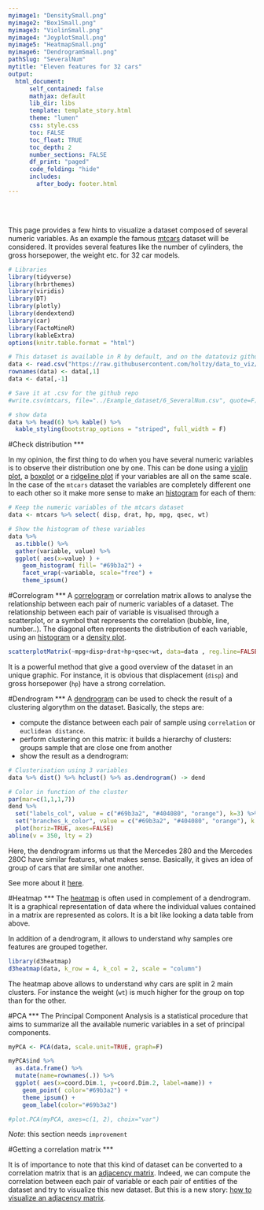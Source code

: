 ```yaml
---
myimage1: "DensitySmall.png"
myimage2: "Box1Small.png"
myimage3: "ViolinSmall.png"
myimage4: "JoyplotSmall.png"
myimage5: "HeatmapSmall.png"
myimage6: "DendrogramSmall.png"
pathSlug: "SeveralNum"
mytitle: "Eleven features for 32 cars"
output:
  html_document:
      self_contained: false
      mathjax: default
      lib_dir: libs
      template: template_story.html
      theme: "lumen"
      css: style.css
      toc: FALSE
      toc_float: TRUE
      toc_depth: 2
      number_sections: FALSE
      df_print: "paged"
      code_folding: "hide"
      includes:
        after_body: footer.html
---
```


<br><br>
<div class="mycontent">


This page provides a few hints to visualize a dataset composed of several numeric variables. As an example the famous [mtcars](https://stat.ethz.ch/R-manual/R-devel/library/datasets/html/mtcars.html) dataset will be considered. It provides several features like the number of cylinders, the gross horsepower, the weight etc. for 32 car models.


```r
# Libraries
library(tidyverse)
library(hrbrthemes)
library(viridis)
library(DT)
library(plotly)
library(dendextend)
library(car)
library(FactoMineR)
library(kableExtra)
options(knitr.table.format = "html")

# This dataset is available in R by default, and on the datatoviz github repo
data <- read.csv("https://raw.githubusercontent.com/holtzy/data_to_viz/master/Example_dataset/6_SeveralNum.csv", header=T)
rownames(data) <- data[,1]
data <- data[,-1]

# Save it at .csv for the github repo
#write.csv(mtcars, file="../Example_dataset/6_SeveralNum.csv", quote=F)

# show data
data %>% head(6) %>% kable() %>%
  kable_styling(bootstrap_options = "striped", full_width = F)
```

#Check distribution
***

In my opinion, the first thing to do when you have several numeric variables is to observe their distribution one by one. This can be done using a [violin plot](https://www.data-to-viz.com/graph/violin.html), a [boxplot](https://www.data-to-viz.com/caveat/boxplot.html) or a [ridgeline plot](https://www.data-to-viz.com/graph/ridgeline.html) if your variables are all on the same scale. In the case of the `mtcars` dataset the variables are completely different one to each other so it make more sense to make an [histogram](https://www.data-to-viz.com/graph/histogram.html) for each of them:

```r

# Keep the numeric variables of the mtcars dataset
data <- mtcars %>% select( disp, drat, hp, mpg, qsec, wt)

# Show the histogram of these variables
data %>%
  as.tibble() %>%
  gather(variable, value) %>%
  ggplot( aes(x=value) ) +
    geom_histogram( fill= "#69b3a2") +
    facet_wrap(~variable, scale="free") +
    theme_ipsum()
```






#Correlogram
***
A [correlogram](https://www.data-to-viz.com/graph/correlogram.html) or correlation matrix allows to analyse the relationship between each pair of numeric variables of a dataset. The relationship between each pair of variable is visualised through a scatterplot, or a symbol that represents the correlation (bubble, line, number..). The diagonal often represents the distribution of each variable, using an [histogram](https://www.data-to-viz.com/graph/histogram.html) or a [density plot](https://www.data-to-viz.com/graph/density.html).

```r
scatterplotMatrix(~mpg+disp+drat+hp+qsec+wt, data=data , reg.line=FALSE, col="#69b3a2", id.col="#69b3a2", smooth=FALSE , cex=1.5 , pch=20 )
```
It is a powerful method that give a good overview of the dataset in an unique graphic. For instance, it is obvious that displacement (`disp`) and gross horsepower (`hp`) have a strong correlation.


#Dendrogram
***
A [dendrogram](https://www.data-to-viz.com/graph/dendrogram.html) can be used to check the result of a clustering algorythm on the dataset. Basically, the steps are:

- compute the distance between each pair of sample using `correlation` or `euclidean distance`.
- perform clustering on this matrix: it builds a hierarchy of clusters: groups sample that are close one from another
- show the result as a dendrogram:

```r
# Clusterisation using 3 variables
data %>% dist() %>% hclust() %>% as.dendrogram() -> dend

# Color in function of the cluster
par(mar=c(1,1,1,7))
dend %>%
  set("labels_col", value = c("#69b3a2", "#404080", "orange"), k=3) %>%
  set("branches_k_color", value = c("#69b3a2", "#404080", "orange"), k = 3) %>%
  plot(horiz=TRUE, axes=FALSE)
abline(v = 350, lty = 2)

```

Here, the dendrogram informs us that the Mercedes 280 and the Mercedes 280C have similar features, what makes sense. Basically, it gives an idea of group of cars that are similar one another.

See more about it [here](https://www.data-to-viz.com/graph/dendrogram.html).




#Heatmap
***
The [heatmap](https://www.data-to-viz.com/graph/heatmap.html) is often used in complement of a dendrogram. It is a graphical representation of data where the individual values contained in a matrix are represented as colors. It is a bit like looking a data table from above.

In addition of a dendrogram, it allows to understand why samples ore features are grouped together.
```r
library(d3heatmap)
d3heatmap(data, k_row = 4, k_col = 2, scale = "column")
```

The heatmap above allows to understand why cars are split in 2 main clusters. For instance the weight (`wt`) is much higher for the group on top than for the other.





#PCA
***
The Principal Component Analysis is a statistical procedure that aims to summarize all the available numeric variables in a set of principal components.
```r
myPCA <- PCA(data, scale.unit=TRUE, graph=F)

myPCA$ind %>%
  as.data.frame() %>%
  mutate(name=rownames(.)) %>%
  ggplot( aes(x=coord.Dim.1, y=coord.Dim.2, label=name)) +
    geom_point( color="#69b3a2") +
    theme_ipsum() +
    geom_label(color="#69b3a2")

#plot.PCA(myPCA, axes=c(1, 2), choix="var")

```

*Note*: this section needs `improvement`



#Getting a correlation matrix
***

It is of importance to note that this kind of dataset can be converted to a correlation matrix that is an [adjacency matrix](https://www.data-to-viz.com/story/AdjacencyMatrix.html). Indeed, we can compute the correlation between each pair of variable or each pair of entities of the dataset and try to visualize this new dataset. But this is a new story: [how to visualize an adjacency matrix](https://www.data-to-viz.com/story/AdjacencyMatrix.html).
